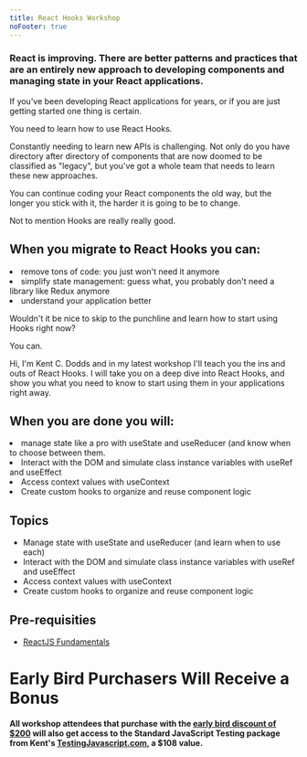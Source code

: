 ```yaml
---
title: React Hooks Workshop
noFooter: true
---
```



<Banner
  title="Learn React Hooks"
  date="April 3, 2019"
  location="Zoom"
  image={ReactHooksIllustration}
/>

### React is improving. There are better patterns and practices that are an entirely new approach to developing components and managing state in your React applications.

If you've been developing React applications for years, or if you are just
getting started one thing is certain.

You need to learn how to use React Hooks.

Constantly needing to learn new APIs is challenging. Not only do you have
directory after directory of components that are now doomed to be classified as
"legacy", but you've got a whole team that needs to learn these new approaches.

You can continue coding your React components the old way, but the longer you
stick with it, the harder it is going to be to change.

Not to mention Hooks are really really good.

## When you migrate to React Hooks you can:

<List>
  <Li check>remove tons of code: you just won't need it anymore</Li>
  <Li check>
    simplify state management: guess what, you probably don't need a library
    like Redux anymore
  </Li>
  <Li check>understand your application better</Li>
</List>

Wouldn't it be nice to skip to the punchline and learn how to start using Hooks
right now?

You can.

Hi, I'm Kent C. Dodds and in my latest workshop I'll teach you the ins and outs
of React Hooks. I will take you on a deep dive into React Hooks, and show you
what you need to know to start using them in your applications right away.

## When you are done you will:

<List>
  <Li check>
    manage state like a pro with useState and useReducer (and know when to
    choose between them.
  </Li>
  <Li check>
    Interact with the DOM and simulate class instance variables with useRef and
    useEffect
  </Li>
  <Li check>Access context values with useContext</Li>
  <Li check>Create custom hooks to organize and reuse component logic</Li>
</List>

## Topics

- Manage state with useState and useReducer (and learn when to use each)
- Interact with the DOM and simulate class instance variables with useRef and
  useEffect
- Access context values with useContext
- Create custom hooks to organize and reuse component logic

## Pre-requisities

- [ReactJS Fundamentals](https://egghead.io/courses/the-beginner-s-guide-to-react)

# Early Bird Purchasers Will Receive a Bonus

**All workshop attendees that purchase with the
[early bird discount of \$200](https://ti.to/kent-c-dodds/learn-react-hooks-with-kent/discount/early)
will also get access to the Standard JavaScript Testing package from Kent's
[TestingJavascript.com](https://testingjavascript.com), a \$108 value.**

<Register light discountAvailable title="Spots are limited, register today." />
